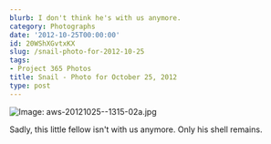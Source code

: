 ```yaml
---
blurb: I don't think he's with us anymore.
category: Photographs
date: '2012-10-25T00:00:00'
id: 20WShXGvtxKX
slug: /snail-photo-for-2012-10-25
tags:
- Project 365 Photos
title: Snail - Photo for October 25, 2012
type: post
---
```


![Image: aws-20121025--1315-02a.jpg](/aws-20121025--1315-02a.jpg)

Sadly, this little fellow isn't with us anymore. Only his shell remains.